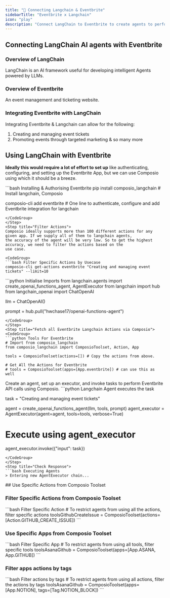 ```yaml
---
title: "🚀 Connecting Langchain & Eventbrite"
sidebarTitle: "Eventbrite x Langchain"
icon: "play"
description: "Connect LangChain to Eventbrite to create agents to perform tasks using natural language"
---
```


## Connecting LangChain AI agents with Eventbrite

### Overview of LangChain

LangChain is an AI framework useful for developing intelligent Agents powered by LLMs.

### Overview of Eventbrite

An event management and ticketing website.

### Integrating Eventbrite with LangChain

Integrating Eventbrite & Langchain can allow for the following:

1. Creating and managing event tickets
2. Promoting events through targeted marketing
& so many more

## Using LangChain with Eventbrite

<Steps>
<Step title="Setting Up the Environment">

**Ideally this would require a lot of effort to set up** like authenticating, configuring, and setting up the Eventbrite App, but we can use Composio using which it should be a breeze.

<CodeGroup>
```bash Installing & Authorising Eventbrite
pip install composio_langchain # Install langchain, Composio 

composio-cli add eventbrite # One line to authenticate, configure and add Eventbrite integration for langchain
```
</CodeGroup>
</Step>
<Step title="Filter Actions">
Composio ideally supports more than 100 different actions for any given app. If we supply all of them to langchain agents, 
the accuracy of the agent will be very low. So to get the highest accuracy, we need to filter the actions based on the 
use case.

<CodeGroup>
```bash Filter Specific Actions by Usecase
composio-cli get-actions eventbrite "Creating and managing event tickets" --limit=10
```
</CodeGroup>

</Step>
<Step title="Import Base Packages">

<CodeGroup>
```python Initialise Imports
from langchain.agents import create_openai_functions_agent, AgentExecutor
from langchain import hub
from langchain_openai import ChatOpenAI


llm = ChatOpenAI()

prompt = hub.pull("hwchase17/openai-functions-agent")
```
</CodeGroup>
</Step>
<Step title="Fetch all Eventbrite Langchain Actions via Composio">
<CodeGroup>
```python Tools For Eventbrite
# Import from composio_langchain
from composio_langchain import ComposioToolset, Action, App

tools = ComposioToolset(actions=[]) # Copy the actions from above. 

# Get All the Actions for Eventbrite
# tools = ComposioToolset(apps=[App.eventbrite]) # can use this as well
```
</CodeGroup>
</Step>
<Step title="Execute the Agent">
Create an agent, set up an executor, and invoke tasks to perform Eventbrite API calls using Composio. 
<CodeGroup>
```python Langchain Agent executes the task

task = "Creating and managing event tickets"

agent = create_openai_functions_agent(llm, tools, prompt)
agent_executor = AgentExecutor(agent=agent, tools=tools, verbose=True)

# Execute using agent_executor
agent_executor.invoke({"input": task})
```
</CodeGroup>
</Step>
<Step title="Check Response">
```bash Executing Agents
> Entering new AgentExecutor chain...
```
</Step>
</Steps>
## Use Specific Actions from Composio Toolset

### Filter Specific Actions from Composio Toolset

<CodeGroup>
```bash Filter Specific Action
# To restrict agents from using all the actions, filter specific actions
toolsGithubCreateIssue = ComposioToolset(actions=[Action.GITHUB_CREATE_ISSUE])
```
</CodeGroup>

### Use Specific Apps from Composio Toolset
<CodeGroup>
```bash Filter Specific App
# To restrict agents from using all tools, filter specific tools
toolsAsanaGithub = ComposioToolset(apps=[App.ASANA, App.GITHUB])
```
</CodeGroup>

### Filter apps actions by tags 
<CodeGroup>
```bash Filter actions by tags
# To restrict agents from using all actions, filter the actions by tags
toolsAsanaGithub = ComposioToolset(apps=[App.NOTION], tags=[Tag.NOTION_BLOCK])
```
</CodeGroup>

